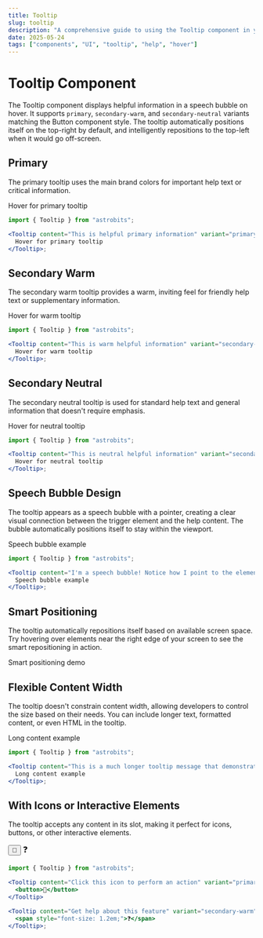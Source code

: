 ```yaml
---
title: Tooltip
slug: tooltip
description: "A comprehensive guide to using the Tooltip component in your application"
date: 2025-05-24
tags: ["components", "UI", "tooltip", "help", "hover"]
---
```


# Tooltip Component

The Tooltip component displays helpful information in a speech bubble on hover. It supports `primary`, `secondary-warm`, and `secondary-neutral` variants matching the Button component style. The tooltip automatically positions itself on the top-right by default, and intelligently repositions to the top-left when it would go off-screen.

## Primary

The primary tooltip uses the main brand colors for important help text or critical information.

<Tooltip content="This is helpful primary information" variant="primary">
  Hover for primary tooltip
</Tooltip>

```jsx
import { Tooltip } from "astrobits";

<Tooltip content="This is helpful primary information" variant="primary">
  Hover for primary tooltip
</Tooltip>;
```

## Secondary Warm

The secondary warm tooltip provides a warm, inviting feel for friendly help text or supplementary information.

<Tooltip content="This is warm helpful information" variant="secondary-warm">
  Hover for warm tooltip
</Tooltip>

```jsx
import { Tooltip } from "astrobits";

<Tooltip content="This is warm helpful information" variant="secondary-warm">
  Hover for warm tooltip
</Tooltip>;
```

## Secondary Neutral

The secondary neutral tooltip is used for standard help text and general information that doesn't require emphasis.

<Tooltip content="This is neutral helpful information" variant="secondary-neutral">
  Hover for neutral tooltip
</Tooltip>

```jsx
import { Tooltip } from "astrobits";

<Tooltip content="This is neutral helpful information" variant="secondary-neutral">
  Hover for neutral tooltip
</Tooltip>;
```

## Speech Bubble Design

The tooltip appears as a speech bubble with a pointer, creating a clear visual connection between the trigger element and the help content. The bubble automatically positions itself to stay within the viewport.

<Tooltip content="I'm a speech bubble! Notice how I point to the element below me." variant="primary">
  Speech bubble example
</Tooltip>

```jsx
import { Tooltip } from "astrobits";

<Tooltip content="I'm a speech bubble! Notice how I point to the element below me." variant="primary">
  Speech bubble example
</Tooltip>;
```

## Smart Positioning

The tooltip automatically repositions itself based on available screen space. Try hovering over elements near the right edge of your screen to see the smart repositioning in action.

<Tooltip content="This tooltip will automatically reposition itself if it would go off-screen" variant="secondary-warm">
  Smart positioning demo
</Tooltip>

## Flexible Content Width

The tooltip doesn't constrain content width, allowing developers to control the size based on their needs. You can include longer text, formatted content, or even HTML in the tooltip.

<Tooltip content="This is a much longer tooltip message that demonstrates how the component handles wider content without artificial width constraints. The developer controls the width based on their content needs." variant="secondary-neutral">
  Long content example
</Tooltip>

```jsx
import { Tooltip } from "astrobits";

<Tooltip content="This is a much longer tooltip message that demonstrates flexible width handling." variant="secondary-neutral">
  Long content example
</Tooltip>;
```

## With Icons or Interactive Elements

The tooltip accepts any content in its slot, making it perfect for icons, buttons, or other interactive elements.

<Tooltip content="Click this icon to perform an action" variant="primary">
  <button>🔧</button>
</Tooltip>

<Tooltip content="Get help about this feature" variant="secondary-warm">
  <span style="font-size: 1.2em;">❓</span>
</Tooltip>

```jsx
import { Tooltip } from "astrobits";

<Tooltip content="Click this icon to perform an action" variant="primary">
  <button>🔧</button>
</Tooltip>

<Tooltip content="Get help about this feature" variant="secondary-warm">
  <span style="font-size: 1.2em;">❓</span>
</Tooltip>;
```